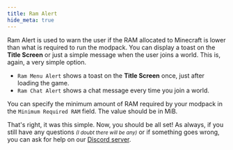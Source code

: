 ```yaml
---
title: Ram Alert
hide_meta: true
---
```


Ram Alert is used to warn the user if the RAM allocated to Minecraft is lower
than what is required to run the modpack. You can display a toast on the **Title
Screen** or just a simple message when the user joins a world. This is, again, a
very simple option.

- `Ram Menu Alert` shows a toast on the **Title Screen** once, just after
  loading the game.
- `Ram Chat Alert` shows a chat message every time you join a world.

You can specify the minimum amount of RAM required by your modpack in the
`Minimum Required RAM` field. The value should be in MiB.

That's right, it was this simple. Now, you should be all set! As always, if you
still have any questions _<small>(I doubt there will be any)</small>_ or if
something goes wrong, you can ask for help on our
[Discord server](https://discord.gg/kfKjjhv3pn).
